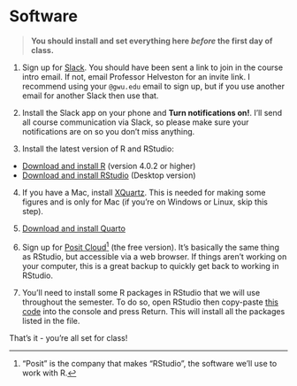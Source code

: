 # Software

> **You should install and set everything here _before_ the first day of class.**

1. Sign up for [Slack]({{< var slack >}}). You should have been sent a link to join in the course intro email. If not, email Professor Helveston for an invite link. I recommend using your `@gwu.edu` email to sign up, but if you use another email for another Slack then use that.

2. Install the Slack app on your phone and **Turn notifications on!**. I'll send all course communication via Slack, so please make sure your notifications are on so you don't miss anything. 

3. Install the latest version of R and RStudio:

- [Download and install R](https://cloud.r-project.org) (version 4.0.2 or higher)
- [Download and install RStudio](https://rstudio.com/products/rstudio/download/) (Desktop version)

4. If you have a Mac, install [XQuartz](https://www.xquartz.org/). This is needed for making some figures and is only for Mac (if you're on Windows or Linux, skip this step).

5. [Download and install Quarto](https://quarto.org/docs/get-started/)

6. Sign up for [Posit Cloud](https://posit.cloud/plans/free)^["Posit" is the company that makes "RStudio", the software we'll use to work with R.] (the free version). It's basically the same thing as RStudio, but accessible via a web browser. If things aren't working on your computer, this is a great backup to quickly get back to working in RStudio.

7. You'll need to install some R packages in RStudio that we will use throughout the semester. To do so, open RStudio then copy-paste [this code](./content/packages.R) into the console and press Return. This will install all the packages listed in the file.

That's it - you're all set for class!
